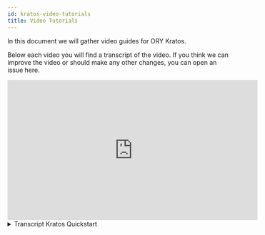 ```yaml
---
id: kratos-video-tutorials
title: Video Tutorials
---
```


In this document we will gather video guides for ORY Kratos. 

Below each video you will find a transcript of the video. If you think we can improve the video or should make any other changes, you can open an issue here. 

<iframe width="560" height="315" src="https://www.youtube.com/embed/5t1Zr_zJc7E" frameborder="0" allowfullscreen></iframe>
<details><summary>Transcript Kratos Quickstart</summary>
Welcome to the Quickstart Introduction of ORY Kratos on Windows.

First of all you need Docker Desktop and Git to launch this quickstart.

You will find download links for those in the description.

I already have my git bash open here and I am starting Docker now. 

Next I will open my browser to navigate to the Kratos Quickstart. 

If you have not already read the whole quickstart, I really recommend it, but I will focus on the practical steps now.

So scroll down a little bit and you will see the commands you have to put into your console to get Kratos running. 

The first command here will clone the Kratos repository to your machine. 

This will take a little bit depending on your internet speed. 

Then you want to set your directory to your Kratos directory and lastly switch the branch to the 0.3.0alpha version, since this is the version this quickstart is tailored to.

As I don't have make installed, I need to docker pull the latest SQL and the self service as well, that is our SecureApp.

And now we have all the building parts ready and can use the docker-compose command to get this thing going. 

So just copy the docker-compose command and cross your fingers that everything will work correctly. 

This part can actually take a few minutes, but once the output has slowed down you can see the last two lines here indicate that everything has been set up and everything is working fine. 

Now we can actually test our SecureApp login and registration.

So I go back to the quickstart and scroll down where we find the URL to our SecureApp dashboard. 

In this case I will just use my email to create an account and I will use a very secure password, which in this case actually "securepassword".

But oh look, there is an error already since this password is not actually secure but has been found in more than 200 data leaks, so this is some basic security that is already set up in your SecureApp. 

And I will try this again with an actually secure password now, I copied it down in my notepad here. And there we are, we are logged in, everything has worked correctly.

Here you will see a bunch of information about your login. 

Now I want to show you the email confirmation real quick. Since we actually didn't send an email to a real address, but are using Mailslurper as a testing environment, you can go back to the quickstart page and scroll down a little bit, there is the url.

Just click on it and you will see there is our email. And there it is, we have confirmed our email. 

Now I will logout once more and see if we can get back in. And it seems to work fine, very nice!

This is the basic quickstart for Kratos on Windows and I hope this video will help to get you started.

If you have any further questions, please leave a comment or visit our community forum or slack, the links are in the description. 

Don't forget to star us on github and like, subscribe for more upcoming tutorials.

</details>
